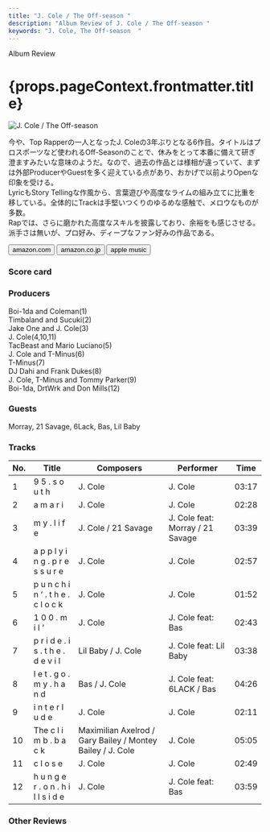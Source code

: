 ```yaml
---
title: "J. Cole / The Off-season "
description: "Album Review of J. Cole / The Off-season "
keywords: "J. Cole, The Off-season	"
---
```






<p className="largeP">Album Review</p>
<h1 className="h1--no--margin">{props.pageContext.frontmatter.title}</h1>

<Row  className="image-card-group">
	<Column colMd={"3"} colLg={"4"} noGutterMdLeft="">
       <ImageCard>

![J. Cole / The Off-season ](../../images/cd/jcole4L.jpg)

</ImageCard>
	</Column>
	<Column colMd={"4"} colLg={"8"} noGutterMdLeft="">
	<p>
		今や、Top Rapperの一人となったJ. Coleの3年ぶりとなる6作目。タイトルはプロスポーツなど使われるOff-Seasonのことで、休みをとって本番に備えて研ぎ澄ますみたいな意味のようだ。なので、過去の作品とは様相が違っていて、まずは外部ProducerやGuestを多く迎えている点があり、おかげで以前よりOpenな印象を受ける。
		<br/>LyricもStory Tellingな作風から、言葉遊びや高度なライムの組み立てに比重を移している。全体的にTrackは手堅いつくりのゆるめな感触で、メロウなものが多数。
		<br/>Rapでは、さらに磨かれた高度なスキルを披露しており、余裕をも感じさせる。派手さは無いが、プロ好み、ディープなファン好みの作品である。
	</p>
	<div>
	  <Button className="button-right-mergin"  href="https://amzn.to/2YELFBG" kind="primary" size="small" renderIcon={ArrowUpRight24}>
      amazon.com
    </Button>
    <Button className="button-right-mergin"  href="https://amzn.to/3FDOeV5" kind="secondary" size="small" renderIcon={ArrowUpRight24}>
      amazon.co.jp
    </Button>
		<Button className="button-right-mergin"  href="https://apple.co/30kMVKA" kind="tertiary" size="small" renderIcon={ArrowUpRight24}>
      apple music
    </Button>
		<AdvJS2/>
	</div>
	</Column>
</Row>
<Row >
	<Column colMd={"4"} colLg={"4"} noGutterMdLeft="">
	<div>
	  <h3>Score card</h3>
		<SliderJS1 value="2" />
	  <SliderJS2 value="2" />
		<SliderJS3 value="1" />
	  <SliderJS4 value="9" />
	</div>
</Column>
<Column colMd={"8"} colLg={"8"} noGutterMdLeft="">
<div>
	<h3>Producers</h3>
	<p>
		Boi-1da and Coleman(1)
		<br/>Timbaland and Sucuki(2)
		<br/>Jake One and J. Cole(3)
		<br/>J. Cole(4,10,11)
		<br/>TacBeast and Mario Luciano(5)
		<br/>J. Cole and T-Minus(6)
		<br/>T-Minus(7)
		<br/>DJ Dahi and Frank Dukes(8)
		<br/>J. Cole, T-Minus and Tommy Parker(9)
		<br/>Boi-1da, DrtWrk and Don Mills(12)
	</p>
	<h3>Guests</h3>
	<p>
		Morray, 21 Savage, 6Lack, Bas, Lil Baby
	</p>
</div>
</Column>
</Row>

<h3>Tracks</h3>

| No. | Title                               | Composers                                                  | Performer                        | Time  |
| --- | ----------------------------------- | ---------------------------------------------------------- | -------------------------------- | ----- |
| 1   | 9 5 . s o u t h                     | J. Cole                                                    | J. Cole                          | 03:17 |
| 2   | a m a r i                           | J. Cole                                                    | J. Cole                          | 02:28 |
| 3   | m y . l i f e                       | J. Cole / 21 Savage                                        | J. Cole feat: Morray / 21 Savage | 03:39 |
| 4   | a p p l y i n g . p r e s s u r e   | J. Cole                                                    | J. Cole                          | 02:57 |
| 5   | p u n c h i n ‘ . t h e . c l o c k | J. Cole                                                    | J. Cole                          | 01:52 |
| 6   | 1 0 0 . m i l ‘                     | J. Cole                                                    | J. Cole feat: Bas                | 02:43 |
| 7   | p r i d e . i s . t h e . d e v i l | Lil Baby / J. Cole                                         | J. Cole feat: Lil Baby           | 03:38 |
| 8   | l e t . g o . m y . h a n d         | Bas / J. Cole                                              | J. Cole feat: 6LACK / Bas        | 04:26 |
| 9   | i n t e r l u d e                   | J. Cole                                                    | J. Cole                          | 02:11 |
| 10  | The c l i m b . b a c k             | Maximilian Axelrod / Gary Bailey / Montey Bailey / J. Cole | J. Cole                          | 05:05 |
| 11  | c l o s e                           | J. Cole                                                    | J. Cole                          | 02:49 |
| 12  | h u n g e r . o n . h i l l s i d e | J. Cole                                                    | J. Cole feat: Bas                | 03:59 |

<h3>Other Reviews</h3>

<Row>
  <Column colMd={3} colLg={3} noGutterMdLeft>
    <Review1 />
  </Column>
</Row>

<AdvJS3 />
